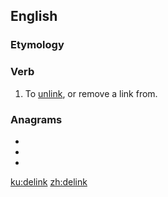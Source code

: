 ==English==

===Etymology===
{{prefix|de|link|lang=en}}

===Verb===
{{en-verb}}

# {{lb|en|transitive}} To [[unlink]], or remove a link from.

===Anagrams===
* {{l|en|kilned}}
* {{l|en|kindle}}
* {{l|en|linked}}

[[ku:delink]]
[[zh:delink]]